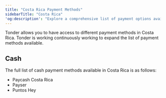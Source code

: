 ```yaml
---
title: "Costa Rica Payment Methods"
sidebarTitle: "Costa Rica"
'og:description': "Explore a comprehensive list of payment options available in Costa Rica with Tonder, categorized by payment type."
---
```


Tonder allows you to have access to different payment methods in Costa Rica. Tonder is working continuously working to expand the list of payment methods available. 

## Cash

The full list of cash payment methods available in Costa Rica is as follows:

- Paycash Costa Rica
- Payser
- Puntos Hey
